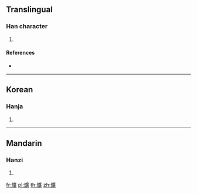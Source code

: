 {{character info/new}}
==Translingual==

===Han character===
{{Han char|rn=86|rad=火|as=15|sn=19|four=90886|canj=FITC}}

# {{defn|Han|sort=火15}}

====References====
* {{Han ref|kx=0686.240|dkj=19548|dj=1099.100|hdz=32243.130|uh=720C|ud=29196|bh=F269|bd=62057}}

----

==Korean==

===Hanja===
{{ko-hanja|hangeul=광|eumhun=|rv=gwang|mr=kwang|y=kwang}}

# {{defn|lang=ko|sort=火15}}

----

==Mandarin==

===Hanzi===
{{cmn-hanzi|pin=[[huàng]] ([[huang4]]), [[kuàng]] ([[kuang4]])|wg=huang<sup>4</sup>, k'uang<sup>4</sup>}}

# {{defn|lang=cmn|sort=火15}}

[[fr:爌]]
[[pl:爌]]
[[th:爌]]
[[zh:爌]]